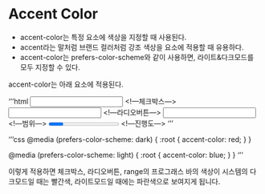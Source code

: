 # Accent Color

- accent-color는 특정 요소에 색상을 지정할 때 사용된다.
- accent라는 말처럼 브랜드 컬러처럼 강조 색상을 요소에 적용할 때 유용하다.
- accent-color는 prefers-color-scheme와 같이 사용하면, 라이트&다크모드를 모두 지정할 수 있다.

accent-color는 아래 요소에 적용된다.

‘’’html
<input type=“checkbox”> <!—체크박스—>
<input type=“radio”>    <!—라디오버튼—>
<input type=“range”>    <!—범위—>
<progress></progress>   <!—진행도—>
‘’’

‘’’css
@media (prefers-color-scheme: dark) {
  :root {
    accent-color: red;
  }
}

@media (prefers-color-scheme: light) {
  :root {
    accent-color: blue;
  }
}
‘’’

이렇게 적용하면 체크박스, 라디오버튼, range의 프로그래스 바의 색상이 시스템의 다크모드일 때는 빨간색, 라이트모드일 때에는 파란색으로 보여지게 됩니다.
